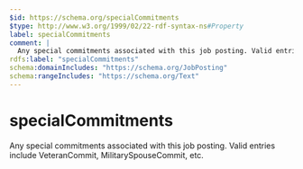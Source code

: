 ```yaml
---
$id: https://schema.org/specialCommitments
$type: http://www.w3.org/1999/02/22-rdf-syntax-ns#Property
label: specialCommitments
comment: |
  Any special commitments associated with this job posting. Valid entries include VeteranCommit, MilitarySpouseCommit, etc.
rdfs:label: "specialCommitments"
schema:domainIncludes: "https://schema.org/JobPosting"
schema:rangeIncludes: "https://schema.org/Text"
---
```


# specialCommitments

Any special commitments associated with this job posting. Valid entries include VeteranCommit, MilitarySpouseCommit, etc.


